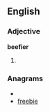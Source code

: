 ==English==

===Adjective===
'''beefier'''

# {{comparative of|[[beefy]]}}

===Anagrams===
* {{alphagram|beeefir}}
* [[freebie#English|freebie]]